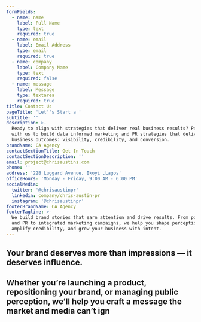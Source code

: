 ```yaml
---
formFields:
  - name: name
    label: Full Name
    type: text
    required: true
  - name: email
    label: Email Address
    type: email
    required: true
  - name: company
    label: Company Name
    type: text
    required: false
  - name: message
    label: Message
    type: textarea
    required: true
title: Contact Us
pageTitle: 'Let''s Start a '
subtitle: ''
description: >-
  Ready to align with strategies that deliver real business results? Partner
  with us to build data informed marketing and PR strategies that deliver real
  business outcomes: visibility, credibility, and conversion.
brandName: CA Agency
contactSectionTitle: Get In Touch
contactSectionDescription: ''
email: project@chrisaustins.com
phone: ''
address: '22B Luggard Avenue, Ikoyi ,Lagos'
officeHours: 'Monday - Friday, 9:00 AM - 6:00 PM'
socialMedia:
  twitter: '@chrisaustinpr'
  linkedin: company/chris-austin-pr
  instagram: '@chrisaustinpr'
footerBrandName: CA Agency
footerTagline: >-
  We build brand stories that earn attention and drive results. From positioning
  and PR to integrated marketing campaigns, we help you shape perception,
  amplify credibility, and grow your business with intent.
---
```


## Your brand deserves more than impressions — it deserves influence.

## Whether you’re launching a product, repositioning your brand, or managing public perception, we’ll help you craft a message the market and media can’t ign
